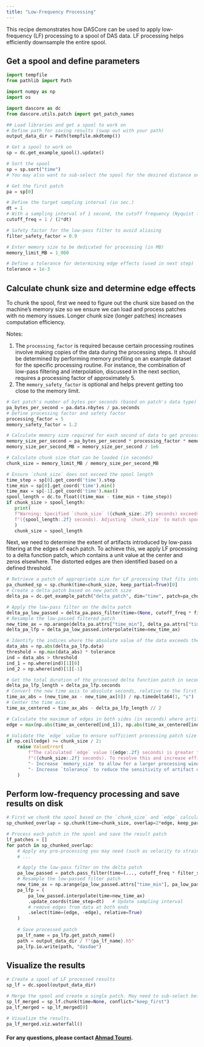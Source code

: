```yaml
---
title: "Low-Frequency Processing"
---
```


This recipe demonstrates how DASCore can be used to apply low-frequency (LF) processing to a spool of DAS data. LF processing helps efficiently downsample the entire spool.


## Get a spool and define parameters 
```python
import tempfile
from pathlib import Path

import numpy as np
import os

import dascore as dc
from dascore.utils.patch import get_patch_names

## Load libraries and get a spool to work on
# Define path for saving results (swap out with your path)
output_data_dir = Path(tempfile.mkdtemp())

# Get a spool to work on
sp = dc.get_example_spool().update()

# Sort the spool
sp = sp.sort("time")
# You may also want to sub-select the spool for the desired distance or time samples before proceeding.

# Get the first patch
pa = sp[0]

# Define the target sampling interval (in sec.)
dt = 1
# With a sampling interval of 1 second, the cutoff frequency (Nyquist frequency) is determined to be 0.5 Hz 
cutoff_freq = 1 / (2*dt)

# Safety factor for the low-pass filter to avoid aliasing 
filter_safety_factor = 0.9

# Enter memory size to be dedicated for processing (in MB)
memory_limit_MB = 1_000

# Define a tolerance for determining edge effects (used in next step)
tolerance = 1e-3
```

## Calculate chunk size and determine edge effects

To chunk the spool, first we need to figure out the chunk size based on the machine's memory size so we ensure we can load and process patches with no memory issues. Longer chunk size (longer patches) increases computation efficiency. 

Notes: 

1. The `processing_factor` is required because certain processing routines involve making copies of the data during the processing steps. It should be determined by performing memory profiling on an example dataset for the specific processing routine. For instance, the combination of low-pass filtering and interpolation, discussed in the next section, requires a processing factor of approximately 5.
2. The `memory_safety_factor` is optional and helps prevent getting too close to the memory limit.

```python
# Get patch's number of bytes per seconds (based on patch's data type) 
pa_bytes_per_second = pa.data.nbytes / pa.seconds
# Define processing factor and safety factor 
processing_factor = 5  
memory_safety_factor = 1.2 

# Calculate memory size required for each second of data to get processed
memory_size_per_second = pa_bytes_per_second * processing_factor * memory_safety_factor
memory_size_per_second_MB = memory_size_per_second / 1e6

# Calculate chunk size that can be loaded (in seconds)
chunk_size = memory_limit_MB / memory_size_per_second_MB

# Ensure `chunk_size` does not exceed the spool length
time_step = sp[0].get_coord('time').step
time_min = sp[0].get_coord('time').min()
time_max = sp[-1].get_coord('time').max()
spool_length = dc.to_float((time_max - time_min + time_step))
if chunk_size > spool_length:
   print(
   f"Warning: Specified `chunk_size` ({chunk_size:.2f} seconds) exceeds the spool length "
   f"({spool_length:.2f} seconds). Adjusting `chunk_size` to match spool length."
   )
   chunk_size = spool_length
```

Next, we need to determine the extent of artifacts introduced by low-pass filtering at the edges of each patch. To achieve this, we apply LF processing to a delta function patch, which contains a unit value at the center and zeros elsewhere. The distorted edges are then identified based on a defined threshold.

```python
# Retrieve a patch of appropriate size for LF processing that fits into memory
pa_chunked_sp = sp.chunk(time=chunk_size, keep_partial=True)[0] 
# Create a delta patch based on new patch size
delta_pa = dc.get_example_patch("delta_patch", dim="time", patch=pa_chunked_sp)

# Apply the low-pass filter on the delta patch
delta_pa_low_passed = delta_pa.pass_filter(time=(None, cutoff_freq * filter_safety_factor))
# Resample the low-passed filtered patch
new_time_ax = np.arange(delta_pa.attrs["time_min"], delta_pa.attrs["time_max"], np.timedelta64(dt, "s"))
delta_pa_lfp = delta_pa_low_passed.interpolate(time=new_time_ax)

# Identify the indices where the absolute value of the data exceeds the threshold
data_abs = np.abs(delta_pa_lfp.data)
threshold = np.max(data_abs) * tolerance
ind = data_abs > threshold
ind_1 = np.where(ind)[1][0]
ind_2 = np.where(ind)[1][-1]

# Get the total duration of the processed delta function patch in seconds
delta_pa_lfp_length = delta_pa_lfp.seconds 
# Convert the new time axis to absolute seconds, relative to the first timestamp
time_ax_abs = (new_time_ax - new_time_ax[0]) / np.timedelta64(1, "s")
# Center the time axis 
time_ax_centered = time_ax_abs - delta_pa_lfp_length // 2 

# Calculate the maximum of edges in both sides (in seconds) where artifacts are present
edge = max(np.abs(time_ax_centered[ind_1]), np.abs(time_ax_centered[ind_2]))

# Validate the `edge` value to ensure sufficient processing patch size
if np.ceil(edge) >= chunk_size / 2:
    raise ValueError(
        f"The calculated `edge` value ({edge:.2f} seconds) is greater than half of the processing patch size "
        f"({chunk_size:.2f} seconds). To resolve this and increase efficiency, consider one of the following:\n"
        "- Increase `memory_size` to allow for a larger processing window.\n"
        "- Increase `tolerance` to reduce the sensitivity of artifact detection."
    )
```


## Perform low-frequency processing and save results on disk
```python

# First we chunk the spool based on the `chunk_size` and `edge` calculated before.
sp_chunked_overlap = sp.chunk(time=chunk_size, overlap=2*edge, keep_partial=True)

# Process each patch in the spool and save the result patch
lf_patches = []
for patch in sp_chunked_overlap:
    # Apply any pre-processing you may need (such as velocity to strain rate transformation, detrending, etc.)
    # ...

    # Apply the low-pass filter on the delta patch
    pa_low_passed = patch.pass_filter(time=(..., cutoff_freq * filter_safety_factor))
    # Resample the low-passed filter patch
    new_time_ax = np.arange(pa_low_passed.attrs["time_min"], pa_low_passed.attrs["time_max"], np.timedelta64(dt, "s"))
    pa_lfp = (
        pa_low_passed.interpolate(time=new_time_ax)
        .update_coords(time_step=dt)   # Update sampling interval
        # remove edges from data at both ends
        .select(time=(edge, -edge), relative=True)
    )
    
    # Save processed patch 
    pa_lf_name = pa_lfp.get_patch_name()
    path = output_data_dir / f"{pa_lf_name}.h5"
    pa_lfp.io.write(path, "dasdae")
```

## Visualize the results
```python
# Create a spool of LF processed results
sp_lf = dc.spool(output_data_dir) 

# Merge the spool and create a single patch. May need to sub-select before merging to prevent exceeding the memory limit.
sp_lf_merged = sp_lf.chunk(time=None, conflict="keep_first")
pa_lf_merged = sp_lf_merged[0]

# Visualize the results.
pa_lf_merged.viz.waterfall()
```

#### For any questions, please contact [Ahmad Tourei](https://github.com/ahmadtourei).
